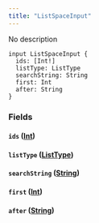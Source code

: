 ```yaml
---
title: "ListSpaceInput"
---
```


No description

```
input ListSpaceInput {
  ids: [Int!]
  listType: ListType
  searchString: String
  first: Int
  after: String
}

```

### Fields[](#fields "Direct link to heading")

#### `ids` ([Int](/developer/graphql-api/references/scalars/int))[](#ids-int "Direct link to heading")

#### `listType` ([ListType](/developer/graphql-api/references/enums/list-type))[](#listtype-listtype "Direct link to heading")

#### `searchString` ([String](/developer/graphql-api/references/scalars/string))[](#searchstring-string "Direct link to heading")

#### `first` ([Int](/developer/graphql-api/references/scalars/int))[](#first-int "Direct link to heading")

#### `after` ([String](/developer/graphql-api/references/scalars/string))[](#after-string "Direct link to heading")
